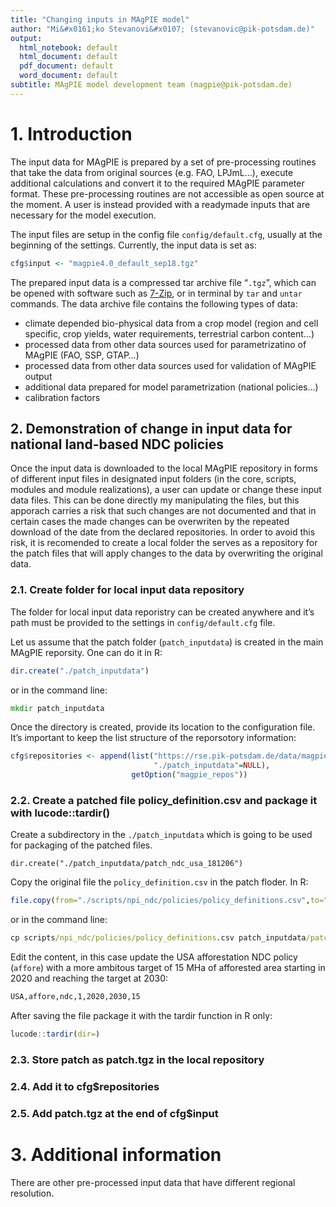 ```yaml
---
title: "Changing inputs in MAgPIE model"
author: "Mi&#x0161;ko Stevanovi&#x0107; (stevanovic@pik-potsdam.de)"
output:
  html_notebook: default
  html_document: default
  pdf_document: default
  word_document: default
subtitle: MAgPIE model development team (magpie@pik-potsdam.de)
---
```


# 1. Introduction

The input data for MAgPIE is prepared by a set of pre-processing routines that take the data from original sources (e.g. FAO, LPJmL...), execute additional calculations and convert it to the required MAgPIE parameter format. These pre-processing routines are not accessible as open source at the moment. A user is instead provided with a readymade inputs that are necessary for the model execution. 

The input files are setup in the config file `config/default.cfg`, usually at the beginning of the settings. Currently, the input data is set as: 

```r
cfg$input <- "magpie4.0_default_sep18.tgz"
```

The prepared input data is a compressed tar archive file "`.tgz`", which can be opened with software such as [7-Zip](https://www.7-zip.org/), or in terminal by `tar` and `untar` commands. The data archive file contains the following types of data: 

* climate depended bio-physical data from a crop model (region and cell specific, crop yields, water requirements, terrestrial carbon content...) 
* processed data from other data sources used for parametrizatino of MAgPIE (FAO, SSP, GTAP...)
* processed data from other data sources used for validation of MAgPIE output
* additional data prepared for model parametrization (national policies...)
* calibration factors 


## 2. Demonstration of change in input data for national land-based NDC policies

Once the input data is downloaded to the local MAgPIE repository in forms of different input files in designated input folders (in the core, scripts, modules and module realizations), a user can update or change these input data files. This can be done directly my manipulating the files, but this apporach carries a risk that such changes are not documented and that in certain cases the made changes can be overwriten by the repeated download of the date from the declared repositories. In order to avoid this risk, it is recomended to create a local folder the serves as a repository for the patch files that will apply changes to the data by overwriting the original data.  

### 2.1. Create folder for local input data repository

The folder for local input data reporistry can be created anywhere and it's path must be provided to the settings in `config/default.cfg` file. 

Let us assume that the patch folder (`patch_inputdata`) is created in the main MAgPIE reporsity. One can do it in R: 

```r
dir.create("./patch_inputdata")
```
or in the command line:
```cmd
mkdir patch_inputdata
```

Once the directory is created, provide its location to the configuration file. It's important to keep the list structure of the reporsotory information: 
```r
cfg$repositories <- append(list("https://rse.pik-potsdam.de/data/magpie/public"=NULL,
                                "./patch_inputdata"=NULL),
                           getOption("magpie_repos"))
```


### 2.2. Create a patched file policy_definition.csv and package it with lucode::tardir()

Create a subdirectory in the `./patch_inputdata` which is going to be used for packaging of the patched files. 
```{eval=FALSE}
dir.create("./patch_inputdata/patch_ndc_usa_181206")
```


Copy the original file the `policy_definition.csv` in the patch floder. 
In R: 
```r
file.copy(from="./scripts/npi_ndc/policies/policy_definitions.csv",to="./patch_inputdata/patch_ndc_usa_181206/.")
```
or in the command line:
```cmd
cp scripts/npi_ndc/policies/policy_definitions.csv patch_inputdata/patch_ndc_usa_181206/.
```

Edit the content, in this case update the USA  afforestation NDC policy (`affore`) with a more ambitous target of 15 MHa of afforested area starting in 2020 and reaching the target at 2030:  
```txt
USA,affore,ndc,1,2020,2030,15
```

After saving the file package it with the tardir function in R only: 
```r
lucode::tardir(dir=)
```




### 2.3. Store patch as patch.tgz in the local repository

### 2.4. Add it to cfg$repositories

### 2.5. Add patch.tgz at the end of cfg$input

# 3. Additional information 

There are other pre-processed input data that have different regional resolution. 